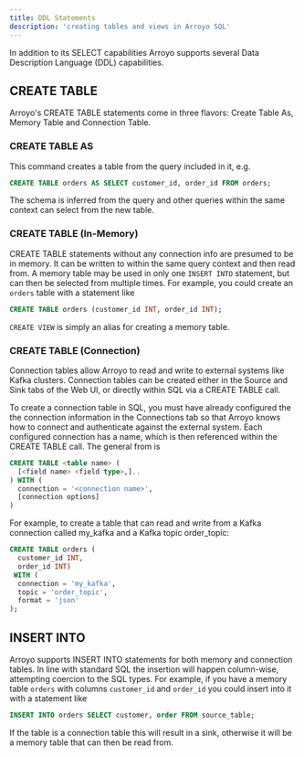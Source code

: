 ```yaml
---
title: DDL Statements
description: 'creating tables and views in Arroyo SQL'
---
```

In addition to its SELECT capabilities Arroyo supports several Data Description Language (DDL) capabilities.

## CREATE TABLE
Arroyo's CREATE TABLE statements come in three flavors: Create Table As, Memory Table and Connection Table.

### CREATE TABLE AS
This command creates a table from the query included in it, e.g.
```sql
CREATE TABLE orders AS SELECT customer_id, order_id FROM orders;
```
The schema is inferred from the query and other queries within the same context can select from the new table.

### CREATE TABLE (In-Memory)
CREATE TABLE statements without any connection info are presumed to be in memory.
It can be written to within the same query context and then read from. 
A memory table may be used in only one `INSERT INTO` statement, but can then be selected from multiple times.
For example, you could create an `orders` table with a statement like

```sql
CREATE TABLE orders (customer_id INT, order_id INT);
```

`CREATE VIEW` is simply an alias for creating a memory table.

### CREATE TABLE (Connection)
Connection tables allow Arroyo to read and write to external systems like Kafka clusters. 
Connection tables can be created either in the Source and Sink tabs of the Web UI, 
or directly within SQL via a CREATE TABLE call.

To create a connection table in SQL,
you must have already configured the the connection information in the Connections tab 
so that Arroyo knows how to connect and authenticate against the external system.
Each configured connection has a name, which is then referenced within the CREATE TABLE call.
The general from is

```sql
CREATE TABLE <table name> (
  [<field name> <field type>,]..
) WITH (
  connection = '<connection name>',
  [connection options]
)
```

For example, to create a table that can read and write from 
a Kafka connection called my_kafka and a Kafka topic order_topic:

```sql
CREATE TABLE orders (
  customer_id INT,
  order_id INT)
 WITH (
  connection = 'my_kafka',
  topic = 'order_topic',
  format = 'json'
);
```

## INSERT INTO
Arroyo supports INSERT INTO statements for both memory and connection tables.
In line with standard SQL the insertion will happen column-wise,
 attempting coercion to the SQL types.
For example, if you have a memory table `orders` with columns `customer_id` and `order_id`
you could insert into it with a statement like
```sql
INSERT INTO orders SELECT customer, order FROM source_table;
```
If the table is a connection table this will result in a sink,
otherwise it will be a memory table that can then be read from.